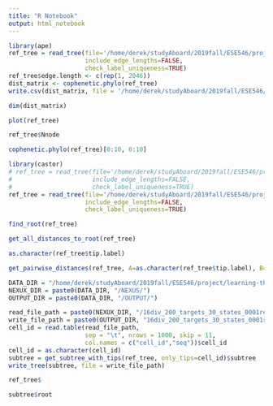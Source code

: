 ```yaml
---
title: "R Notebook"
output: html_notebook
---
```

```r
library(ape)
ref_tree = read_tree(file='/home/derek/studyAboard/2019fall/ESE546/project/learning-the-game-of-life/data/dataset-2/ref-trees/10div_200_targets_30_states_REF_trim_n.nw',
                     include_edge_lengths=FALSE,
                     check_label_uniqueness=TRUE)
ref_tree$edge.length <- c(rep(1, 2046))
dist_matrix <- cophenetic.phylo(ref_tree)
write.csv(dist_matrix, file = '/home/derek/studyAboard/2019fall/ESE546/project/learning-the-game-of-life/data/dataset-2/ref-trees/pairwise-dist.csv')
```
```r
dim(dist_matrix)
```

```r
plot(ref_tree)
```

```r
ref_tree$Nnode
```

```r
cophenetic.phylo(ref_tree)[0:10, 0:10]
```

```r
library(castor)
# ref_tree = read_tree(file='/home/derek/studyAboard/2019fall/ESE546/project/learning-the-game-of-life/data/dataset-1/ref-trees/16div_200_targets_30_states_REF.nw',
#                      include_edge_lengths=FALSE,
#                      check_label_uniqueness=TRUE)
ref_tree = read_tree(file='/home/derek/studyAboard/2019fall/ESE546/project/learning-the-game-of-life/data/dataset-2/ref-trees/10div_200_targets_30_states_REF_trim_n.nw',
                     include_edge_lengths=FALSE,
                     check_label_uniqueness=TRUE)
```
```r
find_root(ref_tree)
```
```r
get_all_distances_to_root(ref_tree)
```

```r
as.character(ref_tree$tip.label)
```

```r
get_pairwise_distances(ref_tree, A=as.character(ref_tree$tip.label), B=as.character(ref_tree$tip.label))
```

```r
DATA_DIR = "/home/derek/studyAboard/2019fall/ESE546/project/learning-the-game-of-life/data/perl-test"
NEXUX_DIR = paste0(DATA_DIR, "/NEXUS/")
OUTPUT_DIR = paste0(DATA_DIR, "/OUTPUT/")

read_file_path = paste0(NEXUX_DIR, "/16div_200_targets_30_states_0001rep_FAST_sample_1000_Weighted.nexus")
write_file_path = paste0(OUTPUT_DIR, "16div_200_targets_30_states_0001rep_FAST_sample_1000_Weighted.nw")
cell_id = read.table(read_file_path, 
                     sep = "\t", nrows = 1000, skip = 11,
                     col.names = c("cell_id","seq"))$cell_id
cell_id = as.character(cell_id)
subtree = get_subtree_with_tips(ref_tree, only_tips=cell_id)$subtree
write_tree(subtree, file = write_file_path)
```

```r
ref_tree$
```

```r
subtree$root
```

